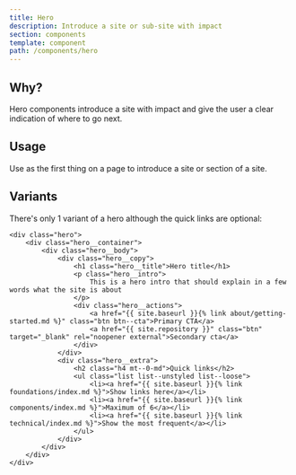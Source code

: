 ```yaml
---
title: Hero
description: Introduce a site or sub-site with impact
section: components
template: component
path: /components/hero
---
```


## Why?

Hero components introduce a site with impact and give the user a clear indication of where to go next.

## Usage

Use as the first thing on a page to introduce a site or section of a site.

## Variants

There's only 1 variant of a hero although the quick links are optional:

```
<div class="hero">
    <div class="hero__container">
        <div class="hero__body">
            <div class="hero__copy">
                <h1 class="hero__title">Hero title</h1>
                <p class="hero__intro">
                    This is a hero intro that should explain in a few words what the site is about
                </p>
                <div class="hero__actions">
                    <a href="{{ site.baseurl }}{% link about/getting-started.md %}" class="btn btn--cta">Primary CTA</a>
                    <a href="{{ site.repository }}" class="btn" target="_blank" rel="noopener external">Secondary cta</a>
                </div>
            </div>
            <div class="hero__extra">
                <h2 class="h4 mt--0-md">Quick links</h2>
                <ul class="list list--unstyled list--loose">
                    <li><a href="{{ site.baseurl }}{% link foundations/index.md %}">Show links here</a></li>
                    <li><a href="{{ site.baseurl }}{% link components/index.md %}">Maximum of 6</a></li>
                    <li><a href="{{ site.baseurl }}{% link technical/index.md %}">Show the most frequent</a></li>
                </ul>
            </div>
        </div>
    </div>
</div>
```
